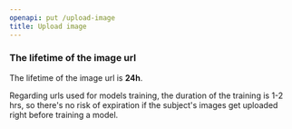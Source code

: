 ```yaml
---
openapi: put /upload-image
title: Upload image
---
```


### The lifetime of the image url
The lifetime of the image url is **24h**.

Regarding urls used for models training, the duration of the training is 1-2 hrs, so there's no risk of expiration if the subject's images get uploaded right before training a model.